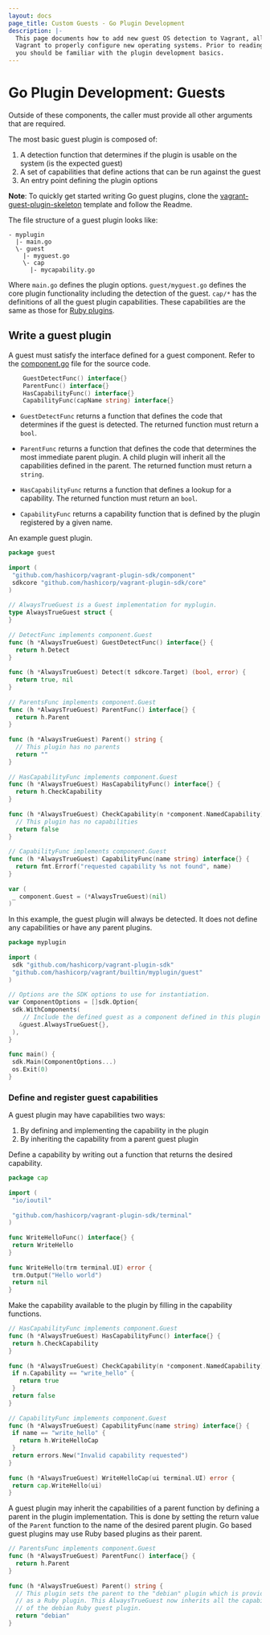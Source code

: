 ```yaml
---
layout: docs
page_title: Custom Guests - Go Plugin Development
description: |-
  This page documents how to add new guest OS detection to Vagrant, allowing
  Vagrant to properly configure new operating systems. Prior to reading this,
  you should be familiar with the plugin development basics.
---
```


# Go Plugin Development: Guests

Outside of these components, the caller must provide all other arguments 
that are required. 

The most basic guest plugin is composed of: 
1. A detection function that determines if the plugin is usable on the system 
(is the expected guest)
2. A set of capabilities that define actions that can be run against the guest
3. An entry point defining the plugin options

**Note**: To quickly get started writing Go guest plugins, clone the [vagrant-guest-plugin-skeleton](https://github.com/soapy1/vagrant-guest-plugin-skeleton)
template and follow the Readme.

The file structure of a guest plugin looks like:

<CodeBlockConfig hideClipboard>

```text
- myplugin
  |- main.go
  \- guest
    |- myguest.go
    \- cap
      |- mycapability.go
```

</CodeBlockConfig>

Where `main.go` defines the plugin options. `guest/myguest.go` defines the core plugin
functionality including the detection of the guest. `cap/*` has the definitions of 
all the guest plugin capabilities. These capabilities are the same as those for [Ruby
plugins](/vagrant/docs/plugins/guest-capabilities). 

## Write a guest plugin

A guest must satisfy the interface defined for a guest component. Refer to the [component.go](https://github.com/hashicorp/vagrant-plugin-sdk/blob/main/component/component.go) file for the source code.

<CodeBlockConfig hideClipboard>

```go
    GuestDetectFunc() interface{}
    ParentFunc() interface{}
    HasCapabilityFunc() interface{}
    CapabilityFunc(capName string) interface{}
``` 

</CodeBlockConfig>

- `GuestDetectFunc` returns a function that defines the code that determines if the guest is detected. The returned function must return a `bool`.

- `ParentFunc` returns a function that defines the code that determines the most immediate parent plugin. A child plugin will inherit all the capabilities defined in the parent. The  returned function must return a `string`.

- `HasCapabilityFunc` returns a function that defines a lookup for a capability. The returned function must return an `bool`.

- `CapabilityFunc` returns a capability function that is defined by the plugin registered by a given name.

An example guest plugin.

<CodeBlockConfig filename="myplugin/guest/myguest.go">

```go
package guest
 
import (
 "github.com/hashicorp/vagrant-plugin-sdk/component"
 sdkcore "github.com/hashicorp/vagrant-plugin-sdk/core"
)
 
// AlwaysTrueGuest is a Guest implementation for myplugin.
type AlwaysTrueGuest struct {
}
 
// DetectFunc implements component.Guest
func (h *AlwaysTrueGuest) GuestDetectFunc() interface{} {
  return h.Detect
}
 
func (h *AlwaysTrueGuest) Detect(t sdkcore.Target) (bool, error) {
  return true, nil
}
 
// ParentsFunc implements component.Guest
func (h *AlwaysTrueGuest) ParentFunc() interface{} {
  return h.Parent
}
 
func (h *AlwaysTrueGuest) Parent() string {
  // This plugin has no parents
  return ""
}
 
// HasCapabilityFunc implements component.Guest
func (h *AlwaysTrueGuest) HasCapabilityFunc() interface{} {
  return h.CheckCapability
}
 
func (h *AlwaysTrueGuest) CheckCapability(n *component.NamedCapability) bool {
  // This plugin has no capabilities
  return false
}
 
// CapabilityFunc implements component.Guest
func (h *AlwaysTrueGuest) CapabilityFunc(name string) interface{} {
  return fmt.Errorf("requested capability %s not found", name)
}
 
var (
 _ component.Guest = (*AlwaysTrueGuest)(nil)
)
```

</CodeBlockConfig>

In this example, the guest plugin will always be detected. It does not define any capabilities or have any parent plugins.

<CodeBlockConfig filename="myplugin/main.go">

```go
package myplugin
 
import (
 sdk "github.com/hashicorp/vagrant-plugin-sdk"
 "github.com/hashicorp/vagrant/builtin/myplugin/guest"
)
 
// Options are the SDK options to use for instantiation.
var ComponentOptions = []sdk.Option{
 sdk.WithComponents(
    // Include the defined guest as a component defined in this plugin
   &guest.AlwaysTrueGuest{},
 ),
}
 
func main() {
 sdk.Main(ComponentOptions...)
 os.Exit(0)
}
```

</CodeBlockConfig>

### Define and register guest capabilities

A guest plugin may have capabilities two ways:

1. By defining and implementing the capability in the plugin
1. By inheriting the capability from a parent guest plugin

Define a capability by writing out a function that returns the desired capability.

<CodeBlockConfig filename="myplugin/guest/cap/mycapability.go">

```go
package cap
 
import (
 "io/ioutil"
 
 "github.com/hashicorp/vagrant-plugin-sdk/terminal"
)
 
func WriteHelloFunc() interface{} {
 return WriteHello
}
 
func WriteHello(trm terminal.UI) error {
 trm.Output("Hello world")
 return nil
}
```

</CodeBlockConfig>

Make the capability available to the plugin by filling in the capability functions.

<CodeBlockConfig filename="myplugin/guest/myguest.go">

```go
// HasCapabilityFunc implements component.Guest
func (h *AlwaysTrueGuest) HasCapabilityFunc() interface{} {
 return h.CheckCapability
}
 
func (h *AlwaysTrueGuest) CheckCapability(n *component.NamedCapability) bool {
 if n.Capability == "write_hello" {
   return true
 }
 return false
}
 
// CapabilityFunc implements component.Guest
func (h *AlwaysTrueGuest) CapabilityFunc(name string) interface{} {
 if name == "write_hello" {
   return h.WriteHelloCap
 }
 return errors.New("Invalid capability requested")
}
 
func (h *AlwaysTrueGuest) WriteHelloCap(ui terminal.UI) error {
 return cap.WriteHello(ui)
}
```

</CodeBlockConfig>

A guest plugin may inherit the capabilities of a parent function by defining a parent in the plugin implementation. This is done by setting the return value of the `Parent` function to the name of the desired parent plugin. Go based guest plugins may use Ruby based plugins as their parent. 

<CodeBlockConfig filename="myplugin/guest/myguest.go">

```go
// ParentsFunc implements component.Guest
func (h *AlwaysTrueGuest) ParentFunc() interface{} {
  return h.Parent
}
 
func (h *AlwaysTrueGuest) Parent() string {
  // This plugin sets the parent to the "debian" plugin which is provided
  // as a Ruby plugin. This AlwaysTrueGuest now inherits all the capabilities
  // of the debian Ruby guest plugin. 
  return "debian"
}
```

</CodeBlockConfig>
